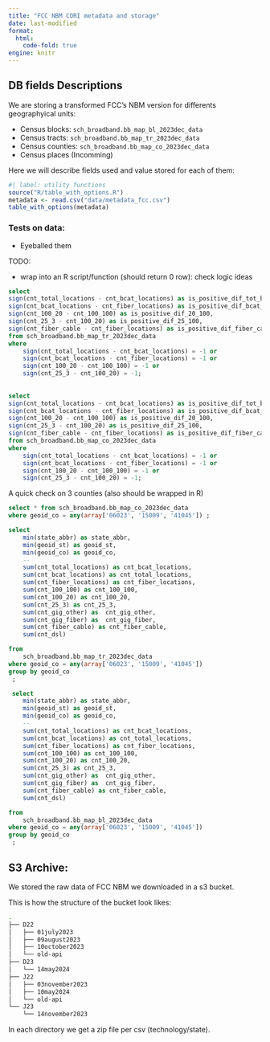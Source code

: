 ```yaml
---
title: "FCC NBM CORI metadata and storage"
date: last-modified
format: 
  html:
    code-fold: true
engine: knitr
---
```


## DB fields Descriptions

We are storing a transformed FCC's NBM version for differents geographyical units:

- Census blocks:  `sch_broadband.bb_map_bl_2023dec_data`
- Census tracts:  `sch_broadband.bb_map_tr_2023dec_data`
- Census counties: `sch_broadband.bb_map_co_2023dec_data` 
- Census places (Incomming)

Here we will describe fields used and value stored for each of them:

```r
#| label: utility functions
source("R/table_with_options.R")
metadata <- read.csv("data/metadata_fcc.csv")
table_with_options(metadata)
```


### Tests on data: 

- Eyeballed them

TODO: 

- wrap into an R script/function (should return 0 row): check logic ideas

```sql
select 
sign(cnt_total_locations - cnt_bcat_locations) as is_positive_dif_tot_bcat, 
sign(cnt_bcat_locations - cnt_fiber_locations) as is_positive_dif_bcat_fiber,
sign(cnt_100_20 - cnt_100_100) as is_positive_dif_20_100,
sign(cnt_25_3 - cnt_100_20) as is_positive_dif_25_100,
sign(cnt_fiber_cable - cnt_fiber_locations) as is_positive_dif_fiber_cable
from sch_broadband.bb_map_tr_2023dec_data
where 
	sign(cnt_total_locations - cnt_bcat_locations) = -1 or 
	sign(cnt_bcat_locations - cnt_fiber_locations) = -1 or 
	sign(cnt_100_20 - cnt_100_100) = -1 or
	sign(cnt_25_3 - cnt_100_20) = -1;
	
	
select 
sign(cnt_total_locations - cnt_bcat_locations) as is_positive_dif_tot_bcat, 
sign(cnt_bcat_locations - cnt_fiber_locations) as is_positive_dif_bcat_fiber,
sign(cnt_100_20 - cnt_100_100) as is_positive_dif_20_100,
sign(cnt_25_3 - cnt_100_20) as is_positive_dif_25_100,
sign(cnt_fiber_cable - cnt_fiber_locations) as is_positive_dif_fiber_cable
from sch_broadband.bb_map_co_2023dec_data
where 
	sign(cnt_total_locations - cnt_bcat_locations) = -1 or 
	sign(cnt_bcat_locations - cnt_fiber_locations) = -1 or 
	sign(cnt_100_20 - cnt_100_100) = -1 or
	sign(cnt_25_3 - cnt_100_20) = -1;
```

A quick check on 3 counties (also should be wrapped in R)

```sql
select * from sch_broadband.bb_map_co_2023dec_data
where geoid_co = any(array['06023', '15009', '41045']) ;

select 
	min(state_abbr) as state_abbr,
	min(geoid_st) as geoid_st,
	min(geoid_co) as geoid_co,
	--
	sum(cnt_total_locations) as cnt_bcat_locations,
	sum(cnt_bcat_locations) as cnt_total_locations,
	sum(cnt_fiber_locations) as cnt_fiber_locations,
	sum(cnt_100_100) as cnt_100_100,
	sum(cnt_100_20) as cnt_100_20,
	sum(cnt_25_3) as cnt_25_3,
	sum(cnt_gig_other) as  cnt_gig_other,
	sum(cnt_gig_fiber) as  cnt_gig_fiber,
	sum(cnt_fiber_cable) as cnt_fiber_cable,
	sum(cnt_dsl)

from 
	sch_broadband.bb_map_tr_2023dec_data
where geoid_co = any(array['06023', '15009', '41045'])
group by geoid_co
 ;

 select 
	min(state_abbr) as state_abbr,
	min(geoid_st) as geoid_st,
	min(geoid_co) as geoid_co,
	--
	sum(cnt_total_locations) as cnt_bcat_locations,
	sum(cnt_bcat_locations) as cnt_total_locations,
	sum(cnt_fiber_locations) as cnt_fiber_locations,
	sum(cnt_100_100) as cnt_100_100,
	sum(cnt_100_20) as cnt_100_20,
	sum(cnt_25_3) as cnt_25_3,
	sum(cnt_gig_other) as  cnt_gig_other,
	sum(cnt_gig_fiber) as  cnt_gig_fiber,
	sum(cnt_fiber_cable) as cnt_fiber_cable,
	sum(cnt_dsl)

from 
	sch_broadband.bb_map_bl_2023dec_data
where geoid_co = any(array['06023', '15009', '41045'])
group by geoid_co
 ;
```



## S3 Archive:

We stored the raw data of FCC NBM we downloaded in a s3 bucket. 

This is how the structure of the bucket look likes:

```bash
.
├── D22
│   ├── 01july2023
│   ├── 09august2023
│   ├── 10october2023
│   └── old-api
├── D23
│   └── 14may2024
├── J22
│   ├── 03november2023
│   ├── 10may2024
│   └── old-api
└── J23
    └── 14november2023
```

In each directory we get a zip file per csv (technology/state). 